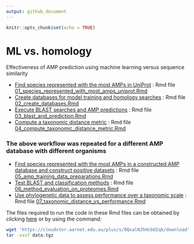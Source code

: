 ```yaml
---
output: github_document
---
```


```r
knitr::opts_chunk$set(echo = TRUE)
```

# ML vs. homology

Effectiveness of AMP prediction using machine learning versus sequence similarity 


- [Find species represented with the most AMPs in UniProt](01_species_represented_with_most_amps_uniprot.md) : Rmd file [01_species_represented_with_most_amps_uniprot.Rmd](01_species_represented_with_most_amps_uniprot.Rmd)
- [Create databases for model training and homology searches](02_create_databases.md) : Rmd file [02_create_databases.Rmd](02_create_databases.Rmd)
- [Execute BLAST searches and AMP predictions](03_blast_and_prediction.md) : Rmd file [03_blast_and_prediction.Rmd](03_blast_and_prediction.Rmd)
- [Compute a taxonomic distance metric](04_compute_taxonomic_distance_metric.md) : Rmd file
[04_compute_taxonomic_distance_metric.Rmd](04_compute_taxonomic_distance_metric.Rmd)

### The above workflow was repeated for a different AMP database with different organisms

- [Find species represented with the most AMPs in a constructed AMP database and construct positive datasets](05_amp_training_data_preparations.md) : Rmd file [05_amp_training_data_preparations.Rmd](05_amp_training_data_preparations.Rmd)
- [Test BLAST and classification methods](06_method_evaluation_on_proteomes.md) : Rmd file [06_method_evaluation_on_proteomes.Rmd](06_method_evaluation_on_proteomes.Rmd)
- [Use phylogenetic data to assess performance over a taxonomic scale](07_taxonomic_distance_vs_performance.md) : Rmd file [07_taxonomic_distance_vs_performance.Rmd](07_taxonomic_distance_vs_performance.Rmd)

The files required to run the code in these Rmd files can be obtained by clicking [here](https://cloudstor.aarnet.edu.au/plus/s/0QxalNJhHcbUIqk) or by using the command:

``` bash
wget 'https://cloudstor.aarnet.edu.au/plus/s/0QxalNJhHcbUIqk/download' -O data.tgz
tar -zxvf data.tgz 
```